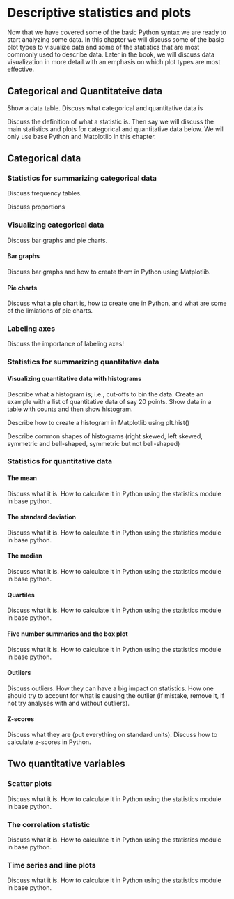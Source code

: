 # Descriptive statistics and plots

Now that we have covered some of the basic Python syntax we are ready to start analyzing some data. In this chapter we will discuss some of the basic plot types to visualize data and some of the statistics that are most commonly used to describe data. Later in the book, we will discuss data visualization in more detail with an emphasis on which plot types are most effective. 


## Categorical and Quantitateive data

Show a data table. Discuss what categorical and quantitative data is

Discuss the definition of what a statistic is. Then say we will discuss the main statistics and plots for categorical and quantitative data below. We will only use base Python and Matplotlib in this chapter. 



## Categorical data


### Statistics for summarizing categorical data

Discuss frequency tables.

Discuss proportions



### Visualizing categorical data

Discuss bar graphs and pie charts. 


#### Bar graphs

Discuss bar graphs and how to create them in Python using Matplotlib. 


#### Pie charts

Discuss what a pie chart is, how to create one in Python, and what are some of the limiations of pie charts. 


### Labeling axes

Discuss the importance of labeling axes! 



### Statistics for summarizing quantitative data


#### Visualizing quantitative data with histograms

Describe what a histogram is; i.e., cut-offs to bin the data. Create an example with a list of quantitative data of say 20 points. Show data in a table with counts and then show histogram. 

Describe how to create a histogram in Matplotlib using plt.hist()

Describe common shapes of histograms (right skewed, left skewed, symmetric and bell-shaped, symmetric but not bell-shaped)


### Statistics for quantitative data


#### The mean

Discuss what it is. How to calculate it in Python using the statistics module in base python. 

#### The standard deviation 

Discuss what it is. How to calculate it in Python using the statistics module in base python. 


#### The median

Discuss what it is. How to calculate it in Python using the statistics module in base python. 


#### Quartiles

Discuss what it is. How to calculate it in Python using the statistics module in base python. 


#### Five number summaries and the box plot

Discuss what it is. How to calculate it in Python using the statistics module in base python. 


#### Outliers

Discuss outliers. How they can have a big impact on statistics. How one should try to account for what is causing the outlier (if mistake, remove it, if not try analyses with and without outliers). 



#### Z-scores

Discuss what they are (put everything on standard units). Discuss how to calculate z-scores in Python. 



## Two quantitative variables


### Scatter plots

Discuss what it is. How to calculate it in Python using the statistics module in base python. 


### The correlation statistic 

Discuss what it is. How to calculate it in Python using the statistics module in base python. 


### Time series and line plots

Discuss what it is. How to calculate it in Python using the statistics module in base python. 




